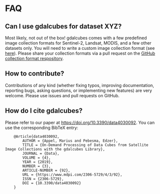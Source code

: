 # FAQ


## Can I use gdalcubes for dataset XYZ?

Most likely, not out of the box! gdalcubes comes with a few predefined image collection
formats for Sentinel-2, Landsat, MODIS, and a few other datasets only. 
You will need to write a custom image collection format (see [here](../concepts/collection_formats.qmd)). 
Please share your collection formats via a pull request on the [GitHub collection format respository](https://github.com/appelmar/gdalcubes_formats).


## How to contribute?

Contributions of any kind (whether fixing typos, improving documentation, reporting bugs, asking questions, or implementing new features) are very welcome. Please use issues and pull requests on GitHub.



## How do I cite gdalcubes?


Please refer to our paper at [https://doi.org/10.3390/data4030092](https://doi.org/10.3390/data4030092). You can use the corresponding BibTeX entry:

```
    @Article{data4030092,
        AUTHOR = {Appel, Marius and Pebesma, Edzer},
        TITLE = {On-Demand Processing of Data Cubes from Satellite Image Collections with the gdalcubes Library},
        JOURNAL = {Data},
        VOLUME = {4},
        YEAR = {2019},
        NUMBER = {3},
        ARTICLE-NUMBER = {92},
        URL = {https://www.mdpi.com/2306-5729/4/3/92},
        ISSN = {2306-5729},
        DOI = {10.3390/data4030092}
    }
```



